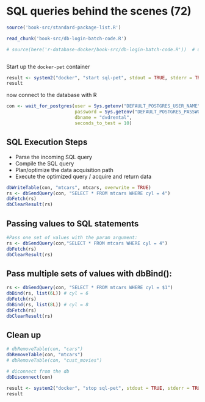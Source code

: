# SQL queries behind the scenes (72)

```r
source('book-src/standard-package-list.R')
```

```r
read_chunk('book-src/db-login-batch-code.R')

# source(here('r-database-docker/book-src/db-login-batch-code.R'))  # use when debugging outside of knitr
```

```r

```
Start up the `docker-pet` container
```r
result <- system2("docker", "start sql-pet", stdout = TRUE, stderr = TRUE)
result


```


now connect to the database with R
```r

con <- wait_for_postgres(user = Sys.getenv("DEFAULT_POSTGRES_USER_NAME"),
                         password = Sys.getenv("DEFAULT_POSTGRES_PASSWORD"),
                         dbname = "dvdrental",
                         seconds_to_test = 10)
```

## SQL Execution Steps

*  Parse the incoming SQL query
*  Compile the SQL query
*  Plan/optimize the data acquisition path
*  Execute the optimized query / acquire and return data

```r
dbWriteTable(con, "mtcars", mtcars, overwrite = TRUE)
rs <- dbSendQuery(con, "SELECT * FROM mtcars WHERE cyl = 4")
dbFetch(rs)
dbClearResult(rs)
```

## Passing values to SQL statements
```r
#Pass one set of values with the param argument:
rs <- dbSendQuery(con,"SELECT * FROM mtcars WHERE cyl = 4")
dbFetch(rs)
dbClearResult(rs)
```
## Pass multiple sets of values with dbBind():
```r
rs <- dbSendQuery(con, "SELECT * FROM mtcars WHERE cyl = $1")
dbBind(rs, list(6L)) # cyl = 6
dbFetch(rs)
dbBind(rs, list(8L)) # cyl = 8
dbFetch(rs)
dbClearResult(rs)
```

## Clean up
```r
# dbRemoveTable(con, "cars")
dbRemoveTable(con, "mtcars")
# dbRemoveTable(con, "cust_movies")

# diconnect from the db
dbDisconnect(con)

result <- system2("docker", "stop sql-pet", stdout = TRUE, stderr = TRUE)
result

```

